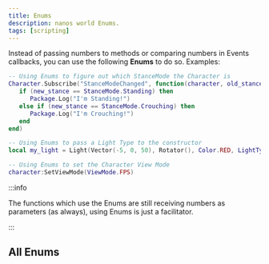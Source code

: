 ```yaml
---
title: Enums
description: nanos world Enums.
tags: [scripting]
---
```




Instead of passing numbers to methods or comparing numbers in Events callbacks, you can use the following **Enums** to do so. Examples:

```lua
-- Using Enums to figure out which StanceMode the Character is
Character.Subscribe("StanceModeChanged", function(character, old_stance, new_stance)
   if (new_stance == StanceMode.Standing) then
      Package.Log("I'm Standing!")
   else if (new_stance == StanceMode.Crouching) then
      Package.Log("I'm Crouching!")
   end
end)

-- Using Enums to pass a Light Type to the constructor
local my_light = Light(Vector(-5, 0, 50), Rotator(), Color.RED, LightType.Point)

-- Using Enums to set the Character View Mode
character:SetViewMode(ViewMode.FPS)
```

:::info

The functions which use the Enums are still receiving numbers as parameters (as always), using Enums is just a facilitator.

:::

## All Enums


<EnumsDeclaration />
